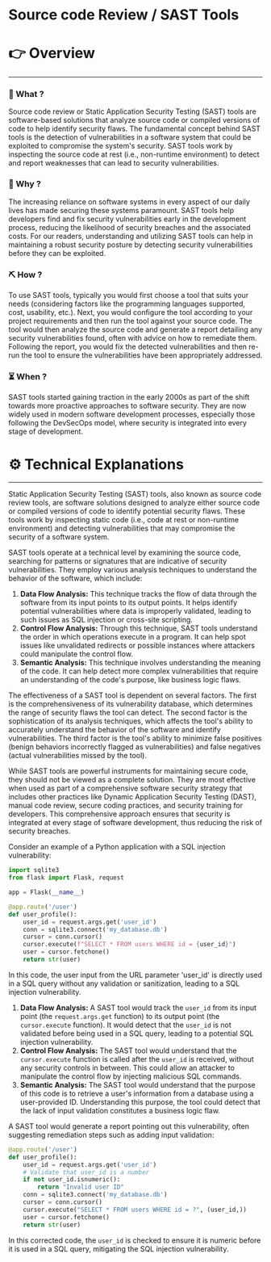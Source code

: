 # Source code Review / SAST Tools


# 👉 Overview

---

### 👀 What ?

Source code review or Static Application Security Testing (SAST) tools are software-based solutions that analyze source code or compiled versions of code to help identify security flaws. The fundamental concept behind SAST tools is the detection of vulnerabilities in a software system that could be exploited to compromise the system's security. SAST tools work by inspecting the source code at rest (i.e., non-runtime environment) to detect and report weaknesses that can lead to security vulnerabilities.


### 🧐 Why ?

The increasing reliance on software systems in every aspect of our daily lives has made securing these systems paramount. SAST tools help developers find and fix security vulnerabilities early in the development process, reducing the likelihood of security breaches and the associated costs. For our readers, understanding and utilizing SAST tools can help in maintaining a robust security posture by detecting security vulnerabilities before they can be exploited.


### ⛏️ How ?

To use SAST tools, typically you would first choose a tool that suits your needs (considering factors like the programming languages supported, cost, usability, etc.). Next, you would configure the tool according to your project requirements and then run the tool against your source code. The tool would then analyze the source code and generate a report detailing any security vulnerabilities found, often with advice on how to remediate them. Following the report, you would fix the detected vulnerabilities and then re-run the tool to ensure the vulnerabilities have been appropriately addressed.


### ⏳ When ?

SAST tools started gaining traction in the early 2000s as part of the shift towards more proactive approaches to software security. They are now widely used in modern software development processes, especially those following the DevSecOps model, where security is integrated into every stage of development.


# ⚙️ Technical Explanations

---

Static Application Security Testing (SAST) tools, also known as source code review tools, are software solutions designed to analyze either source code or compiled versions of code to identify potential security flaws. These tools work by inspecting static code (i.e., code at rest or non-runtime environment) and detecting vulnerabilities that may compromise the security of a software system.

SAST tools operate at a technical level by examining the source code, searching for patterns or signatures that are indicative of security vulnerabilities. They employ various analysis techniques to understand the behavior of the software, which include:

1. **Data Flow Analysis:** This technique tracks the flow of data through the software from its input points to its output points. It helps identify potential vulnerabilities where data is improperly validated, leading to such issues as SQL injection or cross-site scripting.
2. **Control Flow Analysis:** Through this technique, SAST tools understand the order in which operations execute in a program. It can help spot issues like unvalidated redirects or possible instances where attackers could manipulate the control flow.
3. **Semantic Analysis:** This technique involves understanding the meaning of the code. It can help detect more complex vulnerabilities that require an understanding of the code's purpose, like business logic flaws.

The effectiveness of a SAST tool is dependent on several factors. The first is the comprehensiveness of its vulnerability database, which determines the range of security flaws the tool can detect. The second factor is the sophistication of its analysis techniques, which affects the tool's ability to accurately understand the behavior of the software and identify vulnerabilities. The third factor is the tool's ability to minimize false positives (benign behaviors incorrectly flagged as vulnerabilities) and false negatives (actual vulnerabilities missed by the tool).

While SAST tools are powerful instruments for maintaining secure code, they should not be viewed as a complete solution. They are most effective when used as part of a comprehensive software security strategy that includes other practices like Dynamic Application Security Testing (DAST), manual code review, secure coding practices, and security training for developers. This comprehensive approach ensures that security is integrated at every stage of software development, thus reducing the risk of security breaches.

Consider an example of a Python application with a SQL injection vulnerability:

```python
import sqlite3
from flask import Flask, request

app = Flask(__name__)

@app.route('/user')
def user_profile():
    user_id = request.args.get('user_id')
    conn = sqlite3.connect('my_database.db')
    cursor = conn.cursor()
    cursor.execute(f"SELECT * FROM users WHERE id = {user_id}")
    user = cursor.fetchone()
    return str(user)

```

In this code, the user input from the URL parameter 'user_id' is directly used in a SQL query without any validation or sanitization, leading to a SQL injection vulnerability.

1. **Data Flow Analysis:** A SAST tool would track the `user_id` from its input point (the `request.args.get` function) to its output point (the `cursor.execute` function). It would detect that the `user_id` is not validated before being used in a SQL query, leading to a potential SQL injection vulnerability.
2. **Control Flow Analysis:** The SAST tool would understand that the `cursor.execute` function is called after the `user_id` is received, without any security controls in between. This could allow an attacker to manipulate the control flow by injecting malicious SQL commands.
3. **Semantic Analysis:** The SAST tool would understand that the purpose of this code is to retrieve a user's information from a database using a user-provided ID. Understanding this purpose, the tool could detect that the lack of input validation constitutes a business logic flaw.

A SAST tool would generate a report pointing out this vulnerability, often suggesting remediation steps such as adding input validation:

```python
@app.route('/user')
def user_profile():
    user_id = request.args.get('user_id')
    # Validate that user_id is a number
    if not user_id.isnumeric():
        return "Invalid user ID"
    conn = sqlite3.connect('my_database.db')
    cursor = conn.cursor()
    cursor.execute("SELECT * FROM users WHERE id = ?", (user_id,))
    user = cursor.fetchone()
    return str(user)

```

In this corrected code, the `user_id` is checked to ensure it is numeric before it is used in a SQL query, mitigating the SQL injection vulnerability.
